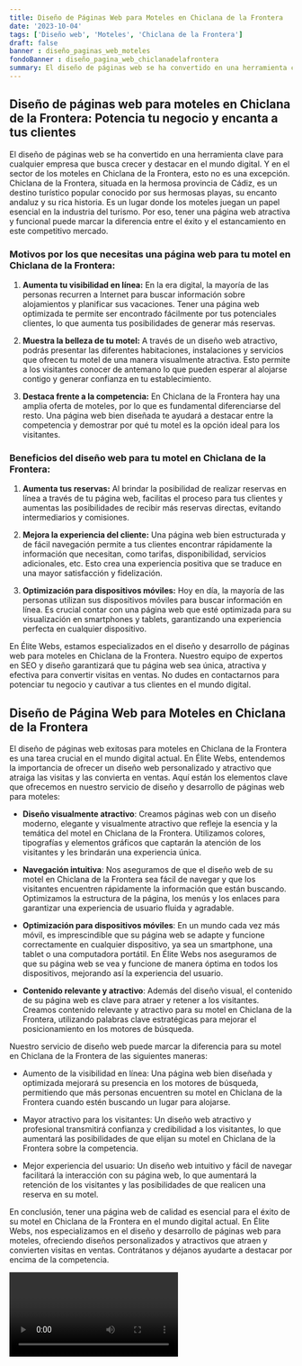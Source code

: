 ```yaml
---
title: Diseño de Páginas Web para Moteles en Chiclana de la Frontera
date: '2023-10-04'
tags: ['Diseño web', 'Moteles', 'Chiclana de la Frontera']
draft: false
banner : diseño_paginas_web_moteles
fondoBanner : diseño_pagina_web_chiclanadelafrontera
summary: El diseño de páginas web se ha convertido en una herramienta clave para cualquier empresa que busca crecer y destacar en el mundo digital. Y en el sector de los moteles en Chiclana de la Frontera, esto no es una excepción. Chiclana de la Frontera, situada en la hermosa provincia de Cádiz, es un destino turístico popular conocido por sus hermosas playas, su encanto andaluz y su rica historia. Es un lugar donde los moteles juegan un papel esencial en la industria del turismo. Por eso, tener una página web atractiva y funcional puede marcar la diferencia entre el éxito y el estancamiento en este competitivo mercado.
---
```


## Diseño de páginas web para moteles en Chiclana de la Frontera: Potencia tu negocio y encanta a tus clientes

El diseño de páginas web se ha convertido en una herramienta clave para cualquier empresa que busca crecer y destacar en el mundo digital. Y en el sector de los moteles en Chiclana de la Frontera, esto no es una excepción. Chiclana de la Frontera, situada en la hermosa provincia de Cádiz, es un destino turístico popular conocido por sus hermosas playas, su encanto andaluz y su rica historia. Es un lugar donde los moteles juegan un papel esencial en la industria del turismo. Por eso, tener una página web atractiva y funcional puede marcar la diferencia entre el éxito y el estancamiento en este competitivo mercado.

### Motivos por los que necesitas una página web para tu motel en Chiclana de la Frontera:

1. **Aumenta tu visibilidad en línea:** En la era digital, la mayoría de las personas recurren a Internet para buscar información sobre alojamientos y planificar sus vacaciones. Tener una página web optimizada te permite ser encontrado fácilmente por tus potenciales clientes, lo que aumenta tus posibilidades de generar más reservas.

2. **Muestra la belleza de tu motel:** A través de un diseño web atractivo, podrás presentar las diferentes habitaciones, instalaciones y servicios que ofrecen tu motel de una manera visualmente atractiva. Esto permite a los visitantes conocer de antemano lo que pueden esperar al alojarse contigo y generar confianza en tu establecimiento.

3. **Destaca frente a la competencia:** En Chiclana de la Frontera hay una amplia oferta de moteles, por lo que es fundamental diferenciarse del resto. Una página web bien diseñada te ayudará a destacar entre la competencia y demostrar por qué tu motel es la opción ideal para los visitantes.

### Beneficios del diseño web para tu motel en Chiclana de la Frontera:

1. **Aumenta tus reservas:** Al brindar la posibilidad de realizar reservas en línea a través de tu página web, facilitas el proceso para tus clientes y aumentas las posibilidades de recibir más reservas directas, evitando intermediarios y comisiones.

2. **Mejora la experiencia del cliente:** Una página web bien estructurada y de fácil navegación permite a tus clientes encontrar rápidamente la información que necesitan, como tarifas, disponibilidad, servicios adicionales, etc. Esto crea una experiencia positiva que se traduce en una mayor satisfacción y fidelización.

3. **Optimización para dispositivos móviles:** Hoy en día, la mayoría de las personas utilizan sus dispositivos móviles para buscar información en línea. Es crucial contar con una página web que esté optimizada para su visualización en smartphones y tablets, garantizando una experiencia perfecta en cualquier dispositivo.

En Élite Webs, estamos especializados en el diseño y desarrollo de páginas web para moteles en Chiclana de la Frontera. Nuestro equipo de expertos en SEO y diseño garantizará que tu página web sea única, atractiva y efectiva para convertir visitas en ventas. No dudes en contactarnos para potenciar tu negocio y cautivar a tus clientes en el mundo digital.

<GifSeo />

<Cta />

## Diseño de Página Web para Moteles en Chiclana de la Frontera

El diseño de páginas web exitosas para moteles en Chiclana de la Frontera es una tarea crucial en el mundo digital actual. En Élite Webs, entendemos la importancia de ofrecer un diseño web personalizado y atractivo que atraiga las visitas y las convierta en ventas. Aquí están los elementos clave que ofrecemos en nuestro servicio de diseño y desarrollo de páginas web para moteles:

- **Diseño visualmente atractivo**: Creamos páginas web con un diseño moderno, elegante y visualmente atractivo que refleje la esencia y la temática del motel en Chiclana de la Frontera. Utilizamos colores, tipografías y elementos gráficos que captarán la atención de los visitantes y les brindarán una experiencia única.

- **Navegación intuitiva**: Nos aseguramos de que el diseño web de su motel en Chiclana de la Frontera sea fácil de navegar y que los visitantes encuentren rápidamente la información que están buscando. Optimizamos la estructura de la página, los menús y los enlaces para garantizar una experiencia de usuario fluida y agradable.

- **Optimización para dispositivos móviles**: En un mundo cada vez más móvil, es imprescindible que su página web se adapte y funcione correctamente en cualquier dispositivo, ya sea un smartphone, una tablet o una computadora portátil. En Élite Webs nos aseguramos de que su página web se vea y funcione de manera óptima en todos los dispositivos, mejorando así la experiencia del usuario.

- **Contenido relevante y atractivo**: Además del diseño visual, el contenido de su página web es clave para atraer y retener a los visitantes. Creamos contenido relevante y atractivo para su motel en Chiclana de la Frontera, utilizando palabras clave estratégicas para mejorar el posicionamiento en los motores de búsqueda.

Nuestro servicio de diseño web puede marcar la diferencia para su motel en Chiclana de la Frontera de las siguientes maneras:

- Aumento de la visibilidad en línea: Una página web bien diseñada y optimizada mejorará su presencia en los motores de búsqueda, permitiendo que más personas encuentren su motel en Chiclana de la Frontera cuando estén buscando un lugar para alojarse.

- Mayor atractivo para los visitantes: Un diseño web atractivo y profesional transmitirá confianza y credibilidad a los visitantes, lo que aumentará las posibilidades de que elijan su motel en Chiclana de la Frontera sobre la competencia.

- Mejor experiencia del usuario: Un diseño web intuitivo y fácil de navegar facilitará la interacción con su página web, lo que aumentará la retención de los visitantes y las posibilidades de que realicen una reserva en su motel.

En conclusión, tener una página web de calidad es esencial para el éxito de su motel en Chiclana de la Frontera en el mundo digital actual. En Élite Webs, nos especializamos en el diseño y desarrollo de páginas web para moteles, ofreciendo diseños personalizados y atractivos que atraen y convierten visitas en ventas. Contrátanos y déjanos ayudarte a destacar por encima de la competencia.

<Video />

<CtaBot job='Moteles' city='Chiclana de la Frontera'/>

<Gmaps query='Chiclana de la Frontera+españa+maps' />
